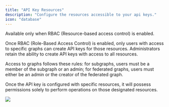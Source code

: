 ---
title: "API Key Resources"
description: "Configure the resources accessible to your api keys."
icon: "database"
---

Available only when RBAC (Resource-based access control) is enabled.

Once RBAC (Role-Based Access Control) is enabled, only users with access to specific graphs can create API keys for those resources. Administrators retain the ability to create API keys with access to all resources.

Access to graphs follows these rules: for subgraphs, users must be a member of the subgraph or an admin; for federated graphs, users must either be an admin or the creator of the federated graph.

Once the API key is configured with specific resources, it will possess permissions solely to perform operations on those designated resources.

<Frame>
    <img src="/images/studio/image-32.png" />
</Frame>

